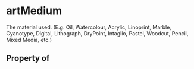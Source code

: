   

# artMedium

The material used. (E.g. Oil, Watercolour, Acrylic, Linoprint, Marble, Cyanotype, Digital, Lithograph, DryPoint, Intaglio, Pastel, Woodcut, Pencil, Mixed Media, etc.)

## Property of



